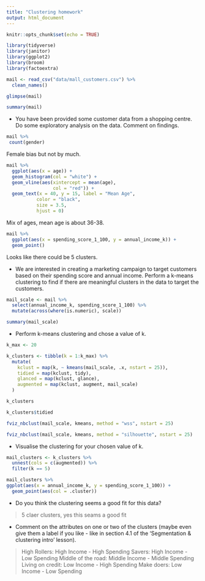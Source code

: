 ```yaml
---
title: "Clustering homework"
output: html_document
---
```


```r
knitr::opts_chunk$set(echo = TRUE)
```


```r
library(tidyverse)
library(janitor)
library(ggplot2)
library(broom)
library(factoextra)
```


```r
mail <- read_csv("data/mall_customers.csv") %>% 
  clean_names()
```

```r
glimpse(mail)
```

```r
summary(mail)
```

* You have been provided some customer data from a shopping centre. Do some exploratory analysis on the data. Comment on findings. 

```r
mail %>% 
 count(gender) 
```

Female bias but not by much.

```r
mail %>% 
  ggplot(aes(x = age)) +
  geom_histogram(col = "white") +
  geom_vline(aes(xintercept = mean(age), 
                 col = "red")) +
  geom_text(x = 40, y = 15, label = "Mean Age",
           color = "black",
           size = 3.5,
           hjust = 0)
```

Mix of ages, mean age is about 36-38.


```r
mail %>% 
  ggplot(aes(x = spending_score_1_100, y = annual_income_k)) +
  geom_point()
```

Looks like there could be 5 clusters. 

* We are interested in creating a marketing campaign to target customers based on their spending score and annual income. Perform a k-means clustering to find if there are meaningful clusters in the data to target the customers. 

```r
mail_scale <- mail %>% 
  select(annual_income_k, spending_score_1_100) %>% 
  mutate(across(where(is.numeric), scale))

summary(mail_scale)

```


* Perform k-means clustering and chose a value of k.

```r
k_max <- 20 

k_clusters <- tibble(k = 1:k_max) %>%
  mutate(
    kclust = map(k, ~ kmeans(mail_scale, .x, nstart = 25)), 
    tidied = map(kclust, tidy),
    glanced = map(kclust, glance),
    augmented = map(kclust, augment, mail_scale)
  )

k_clusters
```

```r
k_clusters$tidied
```


```r
fviz_nbclust(mail_scale, kmeans, method = "wss", nstart = 25)
```
```r
fviz_nbclust(mail_scale, kmeans, method = "silhouette", nstart = 25)
```


* Visualise the clustering for your chosen value of k.

```r
mail_clusters <- k_clusters %>% 
  unnest(cols = c(augmented)) %>%
  filter(k == 5) 
```


```r
mail_clusters %>% 
ggplot(aes(x = annual_income_k, y = spending_score_1_100)) +
  geom_point(aes(col = .cluster))
```


* Do you think the clustering seems a good fit for this data?

> 5 claer clusters, yes this seams a good fit

* Comment on the attributes on one or two of the clusters (maybe even give them a label if you like - like in section 4.1 of the 'Segmentation & clustering intro' lesson). 

> High Rollers: High Income - High Spending
  Savers: High Income - Low Spending
  Middle of the road: Middle Income - Middle Spending
  Living on credit: Low Income -  High Spending
  Make doers: Low Income -  Low Spending



